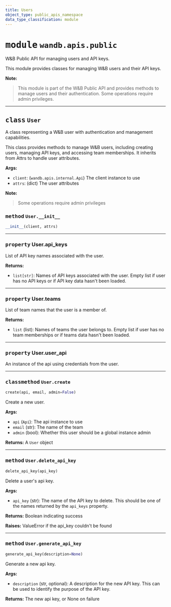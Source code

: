 ```yaml
---
title: Users
object_type: public_apis_namespace
data_type_classification: module
---
```


<Card title="View the source code" href="https://github.com/wandb/wandb/blob/main/wandb/apis/public/users.py" icon="github"/>




# <kbd>module</kbd> `wandb.apis.public`
W&B Public API for managing users and API keys. 

This module provides classes for managing W&B users and their API keys. 



**Note:**

> This module is part of the W&B Public API and provides methods to manage users and their authentication. Some operations require admin privileges. 



---

## <kbd>class</kbd> `User`
A class representing a W&B user with authentication and management capabilities. 

This class provides methods to manage W&B users, including creating users, managing API keys, and accessing team memberships. It inherits from Attrs to handle user attributes. 



**Args:**
 
 - `client`:  (`wandb.apis.internal.Api`) The client instance to use 
 - `attrs`:  (dict) The user attributes 



**Note:**

> Some operations require admin privileges 

### <kbd>method</kbd> `User.__init__`

```python
__init__(client, attrs)
```






---

### <kbd>property</kbd> User.api_keys

List of API key names associated with the user. 



**Returns:**
 
 - `list[str]`:  Names of API keys associated with the user. Empty list if user  has no API keys or if API key data hasn't been loaded. 

---

### <kbd>property</kbd> User.teams

List of team names that the user is a member of. 



**Returns:**
 
 - `list` (list):  Names of teams the user belongs to. Empty list if user has no  team memberships or if teams data hasn't been loaded. 

---

### <kbd>property</kbd> User.user_api

An instance of the api using credentials from the user. 



---

### <kbd>classmethod</kbd> `User.create`

```python
create(api, email, admin=False)
```

Create a new user. 



**Args:**
 
 - `api` (`Api`):  The api instance to use 
 - `email` (str):  The name of the team 
 - `admin` (bool):  Whether this user should be a global instance admin 



**Returns:**
 A `User` object 

---

### <kbd>method</kbd> `User.delete_api_key`

```python
delete_api_key(api_key)
```

Delete a user's api key. 



**Args:**
 
 - `api_key` (str):  The name of the API key to delete. This should be  one of the names returned by the `api_keys` property. 



**Returns:**
 Boolean indicating success 



**Raises:**
 ValueError if the api_key couldn't be found 

---

### <kbd>method</kbd> `User.generate_api_key`

```python
generate_api_key(description=None)
```

Generate a new api key. 



**Args:**
 
 - `description` (str, optional):  A description for the new API key. This can be  used to identify the purpose of the API key. 



**Returns:**
 The new api key, or None on failure 


